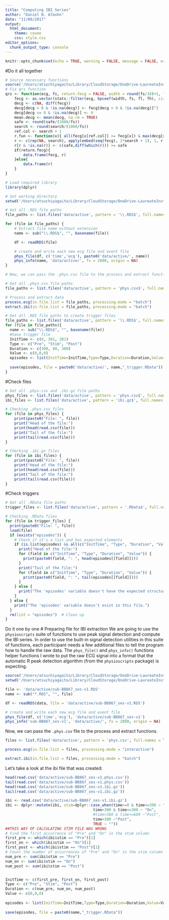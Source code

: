 ```yaml
---
title: "Computing IBI Series"
author: "Daniel N. Albohn"
date: "11/08/2017"
output: 
  html_document:
    theme: cosmo
    css: style.css
editor_options: 
  chunk_output_type: console
---
```


```r
knitr::opts_chunk$set(echo = TRUE, warning = FALSE, message = FALSE, error = FALSE, eval = FALSE)
```

#Do it all together

```r

# Source necessary functions
source('/Users/atsuchiyagaito/Library/CloudStorage/OneDrive-LaureateInstituteforBrainResearch/010LIBR/Lab/Ongoing/FUS_pilot/HRV/R/hrv_tutorial/physio_functions.R')
# Fix qrs function
qrs <- function(ecg, fs, return.fecg = FALSE, width = round(fs/10)+1, fl = 5, fh = 20, search = 10, threshold = 7, safe = 300) {
    fecg <- as.vector(stats::filter(ecg, bpcoef(width, fs, fl, fh), circular = FALSE))
    decg <- c(NA, diff(fecg))
    decg[decg > 0 & !is.na(decg)] <- fecg[decg > 0 & !is.na(decg)]^2
    decg[decg <= 0 & !is.na(decg)] <- 0
    mean.decg <- mean(decg, na.rm = TRUE)
    safe <- round(safe/(1000/fs))
    search <- round(search/(1000/fs))
    ref.col <- search + 1
    r.fun <- function(x){ all(fecg[x[ref.col]] >= fecg[x]) & max(decg[x]) > threshold * mean.decg }
    r <- c(rep(NA, search), apply(embed(seq(fecg), 2*search + 1), 1, r.fun), rep(NA, search))
    r[r & !is.na(r)] <- c(safe,diff(which(r))) >= safe
    if(return.fecg){
        data.frame(fecg, r)
    }else{
        data.frame(r)
    }
}

```


```r

# Load required library
library(dplyr)

# Set working directory
setwd('/Users/atsuchiyagaito/Library/CloudStorage/OneDrive-LaureateInstituteforBrainResearch/010LIBR/Lab/Ongoing/FUS_pilot/HRV')

# Get all .RDS file paths
file_paths <- list.files('data/active', pattern = '\\.RDS$', full.names = TRUE)

for (file in file_paths) {
    # Extract file name without extension
    name <- sub("\\.RDS$", "", basename(file))

    df <- readRDS(file)

    # create and write each new ecg file and event file
    phys_file(df, c('time','ecg'), paste0('data/active/', name))
    phys_info(name, 'data/active/', fs = 2000, origin = NA)
}

# Now, we can pass the .phys.csv file to the process and extract functions.

# Get all .phys.csv file paths
file_paths <- list.files('data/active', pattern = 'phys.csv$', full.names = TRUE)

# Process and extract data
process.ecg(in.file.list = file_paths, processing.mode = "batch")
extract.ibi(in.file.list = file_paths, processing.mode = "batch")

# Get all .RDS file paths to create trigger files
file_paths <- list.files('data/active', pattern = '\\.RDS$', full.names = TRUE)
for (file in file_paths){
  name <- sub("\\.RDS$", "", basename(file))
  #Save trigger file
  InitTime <- c(0, 301, 381)
  Type <- c("Pre", "Stim", "Post")
  Duration <- c(300, 80, 300)
  Value <- c(0,0,0)
  episodes <- list(InitTime=InitTime,Type=Type,Duration=Duration,Value=Value)
        
  save(episodes, file = paste0('data/active/', name,"_trigger.RData"))
}
```


#Check files
```r
# Get all .phys.csv and .ibi.gz file paths
phys_files <- list.files('data/active', pattern = 'phys.csv$', full.names = TRUE)
ibi_files <- list.files('data/active', pattern = 'ibi.gz$', full.names = TRUE)

# Checking .phys.csv files
for (file in phys_files) {
    print(paste0("File: ", file))
    print("Head of the file:")
    print(head(read.csv(file)))
    print("Tail of the file:")
    print(tail(read.csv(file)))
}

# Checking .ibi.gz files
for (file in ibi_files) {
    print(paste0("File: ", file))
    print("Head of the file:")
    print(head(read.csv(file)))
    print("Tail of the file:")
    print(tail(read.csv(file)))
}

```


#Check triggers
```r
# Get all .RData file paths
trigger_files <- list.files('data/active', pattern = '.RData$', full.names = TRUE)

# Checking .RData files
for (file in trigger_files) {
  print(paste0("File: ", file))
  load(file)
  if (exists("episodes")) {
    # Check if it's a list and has expected elements
    if (is.list(episodes) && all(c("InitTime", "Type", "Duration", "Value") %in% names(episodes))) {
      print("Head of the file:")
      for (field in c("InitTime", "Type", "Duration", "Value")) {
        print(paste0(field, ": ", head(episodes[[field]])))
      }
      print("Tail of the file:")
      for (field in c("InitTime", "Type", "Duration", "Value")) {
        print(paste0(field, ": ", tail(episodes[[field]])))
      }
    } else {
      print("The 'episodes' variable doesn't have the expected structure.")
    }
  } else {
    print("The 'episodes' variable doesn't exist in this file.")
  }
  rm(list = "episodes")  # Clean up
}

```




Do it one by one
# Preparing file for IBI extraction
We are going to use the `physioscripts` suite of functions to use peak signal detection
and compute the IBI series. In order to use the built-in signal detection utilities in
this suite of functions, each participant needs a few additional files to tell the program
how to handle the raw data. The `phys_file()` and `phys_info()` functions helper functions
I wrote to put the raw ECG signal into a format that the automatic R peak detection
algorithm (from the `physioscripts` package) is expecting.

```r
source('/Users/atsuchiyagaito/Library/CloudStorage/OneDrive-LaureateInstituteforBrainResearch/010LIBR/Lab/Ongoing/FUS_pilot/HRV/R/hrv_tutorial/physio_functions.R')
setwd('/Users/atsuchiyagaito/Library/CloudStorage/OneDrive-LaureateInstituteforBrainResearch/010LIBR/Lab/Ongoing/FUS_pilot/HRV')

file <- 'data/active/sub-BB867_ses-v1.RDS'
name <- sub("*.RDS", "", file)

df <- readRDS(data, file = 'data/active/sub-BB867_ses-v1.RDS')

# create and write each new ecg file and event file
phys_file(df, c('time','ecg'), 'data/active/sub-BB867_ses-v1')
phys_info('sub-BB867_ses-v1', 'data/active/', fs = 2000, origin = NA)
```

Now, we can pass the `.phys.csv` file to the process and extract functions.

```r
files <- list.files('data/active', pattern = 'phys.csv', full.names = TRUE)

process.ecg(in.file.list = files, processing.mode = "interactive")

extract.ibi(in.file.list = files, processing.mode = "batch")
```

Let's take a look at the ibi file that was created:

```r
head(read.csv('data/active/sub-BB867_ses-v1.phys.csv'))
tail(read.csv('data/active/sub-BB867_ses-v1.phys.csv'))
head(read.csv('data/active/sub-BB867_ses-v1.ibi.gz'))
tail(read.csv('data/active/sub-BB867_ses-v1.ibi.gz'))

ibi <- read.csv('data/active/sub-BB867_ses-v1.ibi.gz')
ibi <- dplyr::mutate(ibi, stim=dplyr::case_when(time>=0 & time<=300 ~ "Pre", 
                                       time>300 & time<=380 ~ "On", 
                                       #time>380 & time<=680 ~"Post", 
                                       time>380 ~"Post",
                                       TRUE ~ ""))
##THIS WAY OF CALCULATING STIM FILE WAS WRONG
# Find the first occurrence of "Pre" and "On" in the stim column
first_pre <- which(ibi$stim == "Pre")[1]
first_on <- which(ibi$stim == "On")[1]
first_post <- which(ibi$stim == "Post")[1]
# Count the number of occurrences of "Pre" and "On" in the stim column
num_pre <- sum(ibi$stim == "Pre")
num_on <- sum(ibi$stim == "On")
num_post <- sum(ibi$stim == "Post")


InitTime <- c(first_pre, first_on, first_post)
Type <- c("Pre", "Stim", "Post")
Duration <- c(num_pre, num_on, num_post)
Value <- c(0,0,0)
  
episodes <- list(InitTime=InitTime,Type=Type,Duration=Duration,Value=Value)
  
save(episodes, file = paste0(name,"_trigger.RData"))

```




